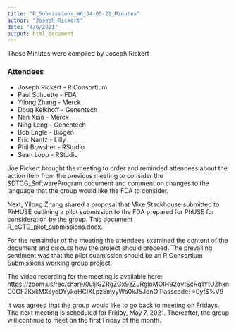 ```yaml
---
title: "R_Submissions_WG_04-05-21_Minutes"
author: "Joseph Rickert"
date: "4/6/2021"
output: html_document
---
```


These Minutes were compiled by Joseph Rickert

### Attendees

* Joseph Rickert - R Consortium
* Paul Schuette - FDA
* Yilong Zhang - Merck
* Doug Kelkhoff - Genentech
* Nan Xiao - Merck
* Ning Leng - Genentech
* Bob Engle - Biogen
* Eric Nantz - Lilly
* Phil Bowsher - RStudio
* Sean Lopp - RStudio

Joe Rickert brought the meeting to order and reminded attendees about the action item from the previous meeting to consider the SDTCG_SoftwareProgram document and comment on changes to the language that the group would like the FDA to consider.

Next, Yilong Zhang shared a proposal that Mike Stackhouse submitted to PhHUSE outlining a pilot submission to the FDA prepared for PhUSE for consideration by the group. This document R_eCTD_pilot_submissions.docx. 

For the remainder of the meeting the attendees examined the content of the document and discuss how the project should proceed. The prevailing sentiment was that the pilot submission should be an R Consortium Submissions working group project.

The video recording for the meeting is available here:
https://zoom.us/rec/share/0uljlGZRgZGx9zZuRgloMOIH92qvtScRq1YtUZhxnC0GF2KxkMXsycDYykqHCIXl.pz5myyWa0kJ5JdnO
Passcode: =0yt$%V9

It was agreed that the group would like to go back to meeting on Fridays. The next meeting is scheduled for Friday, May 7, 2021. Thereafter, the group will continue to meet on the first Friday of the month.

